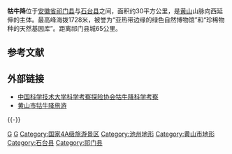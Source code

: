 {{中国自然保护单位
|级别 = 国家级自然保护区
|名称 = 牯牛降
|子项 = 
|图片 = 
|图片大小 = 
|说明 = 
|省名 = 
|市/县名 = 
|所在 = [[安徽省|安徽省]][[池州市|池州市]][[石台县|石台县]]、[[黄山市|黄山市]][[祁门县|祁门县]]
|分类 = 森林生态自然保护区
|面积 = 6713.3 hm<sup>2</sup>
|建立时间 = 1982-10-28
}}

'''牯牛降'''位于[[安徽省|安徽省]][[祁门县|祁门县]]与[[石台县|石台县]]之间，面积约30平方公里，是[[黄山|黄山]]山脉向西延伸的主体。最高峰海拨1728米，被誉为“亚热带边缘的绿色自然博物馆”和“珍稀物种的天然基因库”。距离祁门县城65公里。

== 参考文献 ==
{{Reflist}}

== 外部链接==
* [http://kekao.ustc.edu.cn/plus/search.php?kwtype=0&keyword=%E7%89%AF%E7%89%9B%E9%99%8D&searchtype=titlekeyword 中国科学技术大学科学考察探险协会牯牛降科学考察]{{dead link|date=2018年3月 |bot=InternetArchiveBot |fix-attempted=yes }}
* [http://www.hsgnj.com 黄山市牯牛降旅游] {{Wayback|url=http://www.hsgnj.com/ |date=20210119011535 }}

{{-}}
{{徽州}}
{{中华人民共和国国家级自然保护区}}
{{中国国家地质公园}}
{{Anhui-stub}}

[[Category:黄山|G]]
[[Category:中国国家级自然保护区|G]]
[[Category:国家4A级旅游景区|Category:国家4A级旅游景区]]
[[Category:池州地形|Category:池州地形]]
[[Category:黄山市地形|Category:黄山市地形]]
[[Category:石台县|Category:石台县]]
[[Category:祁门县|Category:祁门县]]